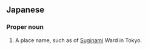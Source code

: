 ==Japanese==
{{ja-kanjitab|すぎ|なみ|yomi=o}}

===Proper noun===
{{ja-pos|proper noun|すぎなみ}}

# A place name, such as of [[Suginami]] Ward in Tokyo.